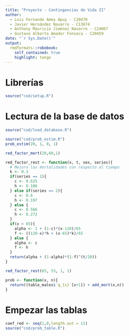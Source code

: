```yaml
---
title: "Proyecto - Contingencias de Vida II"
author: 
  - Luis Fernando Amey Apuy - C20470
  - Javier Hernández Navarro - C13674
  - Anthony Mauricio Jiménez Navarro - C24067
  - Gustavo Alberto Amador Fonseca - C20459
date: "`r Sys.Date()`"
output:
  rmdformats::robobook:
    self_contained: true
    highlight: tango
---
```

# Librerías
```r
source("cod/setup.R")
```

# Lectura de la base de datos
```r
source("cod/load_database.R")
```

```r
source("cod/prob_estim.R")
prob_estim(20, 1, 0, 1)
```
```r
red_factor_mort(20,60,1)
```
```r
red_factor_rest <- function(x, t, sex, series){
  # Mejora las mortalidades con respecto al tiempo
  k <- 0.3
  if(series == 1){
    c <- 0.625
    h <- 0.106
  } else if(series == 2){
    c <- 0.6
    h <- 0.197
  } else {
    c <- 0.566
    h <- 0.272
  }
  if(x > 65){
    alpha <- 1 + (1-c)*(x-120)/65
    f <- ((120-x)*h + (x-65)*k)/65
  } else {
    alpha <- c
    f <- h
  }
  return(alpha + (1-alpha)*(1-f)^(t/20))
}
```

```r
red_factor_rest(65, 53, 1, 1)
```

```r
prob <- function(x, n){
  return((table_males$`q_{x}`[x+1]) + add_mort(x,n))
}
```

# Empezar las tablas

```r
coef_red <- seq(1,0,length.out = 11)
source("cod/prob_table.R")
```







